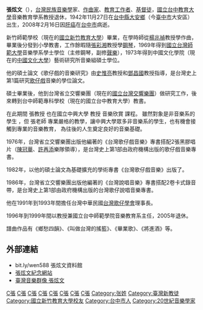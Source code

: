 {{no footnotes|time=2021-07-16}}
'''張炫文'''（{{bd|1942年|11月27日|2008年|2月16日|catIdx=Zhang張炫文}}），[[台灣|台灣]][[民族音樂學|民族音樂學]]家、[[作曲家|作曲家]]、[[教育家|教育工作者]]、[[基督徒|基督徒]]，[[國立台中教育大學|國立台中教育大學]]音樂教育學系教授退休，1942年11月27日在[[台中縣|台中縣]][[大安區_(臺中市)|大安鄉]]（今[[臺中市|臺中市]]大安區）出生，2008年2月16日因[[肝癌|肝癌]]在[[台中市|台中市]]病逝。

新竹師範學校（現在的[[國立新竹教育大學|國立新竹教育大學]]）畢業，在學時師從[[楊兆禎|楊兆禎]]教授學作曲，畢業後分發到小學教書，工作餘暇隨[[張彩湘|張彩湘]]教授學[[鋼琴|鋼琴]]，1969年得到[[國立台灣師範大學|國立台灣師範大學]]音樂學系學士學位（主修鋼琴，副修[[聲樂|聲樂]]），1973年得到中國文化學院（現在的[[中國文化大學|中國文化大學]]）藝術研究所音樂組碩士學位。

他的碩士論文《歌仔戲的音樂研究》由[[史惟亮|史惟亮]]教授和[[鄧昌國|鄧昌國]]教授指導，是台灣史上第1篇研究[[歌仔戲|歌仔戲]]音樂的學位論文。

碩士畢業後，他到台灣省立交響樂團（現在的[[國立台灣交響樂團|國立台灣交響樂團]]）做研究工作，後來轉到台中師範專科學校（現在的國立台中教育大學）教書。

在此期間 張教授 也在國立中興大學 教授 音樂欣賞 課程。 雖然對象是非音樂系的學生 ，但 張老師 專業嚴格的教學，讓中興大學眾多非音樂系的學生，也有機會接觸到專業的音樂教育， 為往後的人生奠定良好的音樂基礎。

1976年，台灣省立交響樂團出版他編著的《台灣歌仔戲音樂》專書搭配2張黑膠唱片（[[陳冠華|陳冠華]]、[[許再添|許再添]]樂隊領導），是台灣史上第1部由政府機構出版的歌仔戲音樂專書。

1982年，以他的碩士論文為基礎擴充的學術專書《台灣歌仔戲音樂》出版了。

1986年，台灣省立交響樂團出版他編著的《台灣說唱音樂》專書搭配2卷卡式錄音帶，是台灣史上第1部由政府機構出版的台灣歌仔說唱音樂專書。

他在1991年到1993年間擔任台灣中華民國[[台灣歌仔學會|台灣歌仔學會]]理事長。 

1996年到1999年間以教授兼國立台中師範學院音樂教育系主任，2005年退休。

譜曲作品有《鄉愁四韻》、《叫做台灣的搖籃》、《畢業歌》、《將進酒》等。

==外部連結==
*bit.ly/wen588 張炫文資料館 {{Wayback|url=http://wen.hwsh.info/ |date=20160304105244 }}
*[http://blog.pixnet.net/hsuan588 張炫文紀念網站]
*[http://musiciantw.ncfta.gov.tw/list.aspx?c=&p=M088 臺灣音樂群像 張炫文] {{Wayback|url=http://musiciantw.ncfta.gov.tw/list.aspx?c=&p=M088 |date=20180122130716 }}

[[Category:台灣音樂學家|C張]]
[[Category:台灣作曲家|C張]]
[[Category:台灣音樂教育家|C張]]
[[Category:台灣歌仔戲作曲家|C張]]
[[Category:國立臺中教育大學教授|C張]]
[[Category:中國文化大學校友|C張]]
[[Category:國立臺灣師範大學校友|C張]]
[[Category:臺灣罹患肝癌逝世者|C張]]
[[Category:张姓|Category:张姓]]
[[Category:臺灣新教徒|Category:臺灣新教徒]]
[[Category:國立新竹教育大學校友|Category:國立新竹教育大學校友]]
[[Category:台中市人|Category:台中市人]]
[[Category:20世紀音樂學家|Category:20世紀音樂學家]]